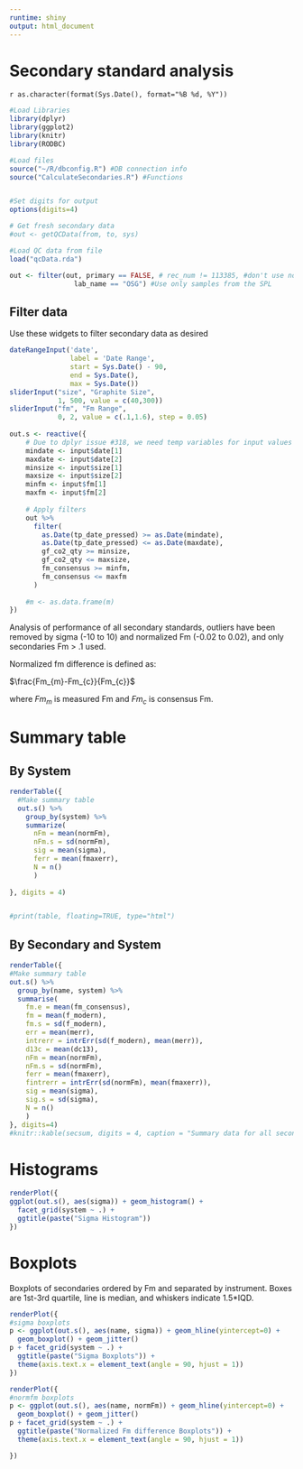 ```yaml
---
runtime: shiny
output: html_document
---
```



Secondary standard analysis
========================================================

`r as.character(format(Sys.Date(), format="%B %d, %Y"))`



```r

#Load Libraries
library(dplyr)
library(ggplot2)
library(knitr)
library(RODBC)

#Load files
source("~/R/dbconfig.R") #DB connection info
source("CalculateSecondaries.R") #Functions


#Set digits for output
options(digits=4)

# Get fresh secondary data
#out <- getQCData(from, to, sys)

#Load QC data from file
load("qcData.rda")

out <- filter(out, primary == FALSE, # rec_num != 113385, #don't use normalizing ox-I
                lab_name == "OSG") #Use only samples from the SPL

```


## Filter data

Use these widgets to filter secondary data as desired

```r
dateRangeInput('date',
               label = 'Date Range',
               start = Sys.Date() - 90, 
               end = Sys.Date(),
               max = Sys.Date())
sliderInput("size", "Graphite Size",
            1, 500, value = c(40,300))
sliderInput("fm", "Fm Range",
            0, 2, value = c(.1,1.6), step = 0.05)
 
out.s <- reactive({
    # Due to dplyr issue #318, we need temp variables for input values
    mindate <- input$date[1]
    maxdate <- input$date[2]
    minsize <- input$size[1]
    maxsize <- input$size[2]
    minfm <- input$fm[1]
    maxfm <- input$fm[2]
    
    # Apply filters
    out %>%
      filter(
        as.Date(tp_date_pressed) >= as.Date(mindate),
        as.Date(tp_date_pressed) <= as.Date(maxdate),
        gf_co2_qty >= minsize,
        gf_co2_qty <= maxsize,
        fm_consensus >= minfm,
        fm_consensus <= maxfm
      ) 
    
    #m <- as.data.frame(m)
})

```

Analysis of performance of all secondary standards, outliers have been removed by sigma (-10 to 10) and normalized Fm (-0.02 to 0.02), and only secondaries Fm > .1 used.

Normalized fm difference is defined as:

$\frac{Fm_{m}-Fm_{c}}{Fm_{c}}$

where $Fm_{m}$ is measured Fm and $Fm_{c}$ is consensus Fm.


# Summary table

## By System

```r

renderTable({
  #Make summary table
  out.s() %>%
    group_by(system) %>%
    summarize(
      nFm = mean(normFm),
      nFm.s = sd(normFm),
      sig = mean(sigma),
      ferr = mean(fmaxerr),
      N = n()
      )
  
}, digits = 4)


#print(table, floating=TRUE, type="html")
```


## By Secondary and System
```r

renderTable({
#Make summary table
out.s() %>% 
  group_by(name, system) %>%
  summarise(
    fm.e = mean(fm_consensus),
    fm = mean(f_modern),
    fm.s = sd(f_modern),
    err = mean(merr),
    intrerr = intrErr(sd(f_modern), mean(merr)),
    d13c = mean(dc13),
    nFm = mean(normFm),
    nFm.s = sd(normFm),
    ferr = mean(fmaxerr),
    fintrerr = intrErr(sd(normFm), mean(fmaxerr)),
    sig = mean(sigma),
    sig.s = sd(sigma),
    N = n()
    )
}, digits=4)
#knitr::kable(secsum, digits = 4, caption = "Summary data for all secondaries")
```


# Histograms

```r
renderPlot({
ggplot(out.s(), aes(sigma)) + geom_histogram() + 
  facet_grid(system ~ .) + 
  ggtitle(paste("Sigma Histogram"))
})
```


# Boxplots

Boxplots of secondaries ordered by Fm and separated by instrument. Boxes are 1st-3rd quartile, line is median, and whiskers indicate 1.5*IQD. 

```r
renderPlot({
#sigma boxplots
p <- ggplot(out.s(), aes(name, sigma)) + geom_hline(yintercept=0) + 
  geom_boxplot() + geom_jitter()
p + facet_grid(system ~ .) + 
  ggtitle(paste("Sigma Boxplots")) +
  theme(axis.text.x = element_text(angle = 90, hjust = 1)) 
})

renderPlot({
#normfm boxplots
p <- ggplot(out.s(), aes(name, normFm)) + geom_hline(yintercept=0) + 
  geom_boxplot() + geom_jitter()
p + facet_grid(system ~ .) + 
  ggtitle(paste("Normalized Fm difference Boxplots")) +
  theme(axis.text.x = element_text(angle = 90, hjust = 1)) 

})
```





